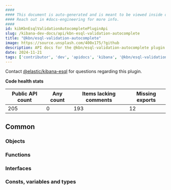 ```yaml
---
####
#### This document is auto-generated and is meant to be viewed inside our experimental, new docs system.
#### Reach out in #docs-engineering for more info.
####
id: kibKbnEsqlValidationAutocompletePluginApi
slug: /kibana-dev-docs/api/kbn-esql-validation-autocomplete
title: "@kbn/esql-validation-autocomplete"
image: https://source.unsplash.com/400x175/?github
description: API docs for the @kbn/esql-validation-autocomplete plugin
date: 2024-11-21
tags: ['contributor', 'dev', 'apidocs', 'kibana', '@kbn/esql-validation-autocomplete']
---
```




Contact [@elastic/kibana-esql](https://github.com/orgs/elastic/teams/kibana-esql) for questions regarding this plugin.

**Code health stats**

| Public API count  | Any count | Items lacking comments | Missing exports |
|-------------------|-----------|------------------------|-----------------|
| 205 | 0 | 193 | 12 |

## Common

### Objects
<DocDefinitionList data={kbnEsqlValidationAutocompleteObj.common.objects}/>

### Functions
<DocDefinitionList data={kbnEsqlValidationAutocompleteObj.common.functions}/>

### Interfaces
<DocDefinitionList data={kbnEsqlValidationAutocompleteObj.common.interfaces}/>

### Consts, variables and types
<DocDefinitionList data={kbnEsqlValidationAutocompleteObj.common.misc}/>


